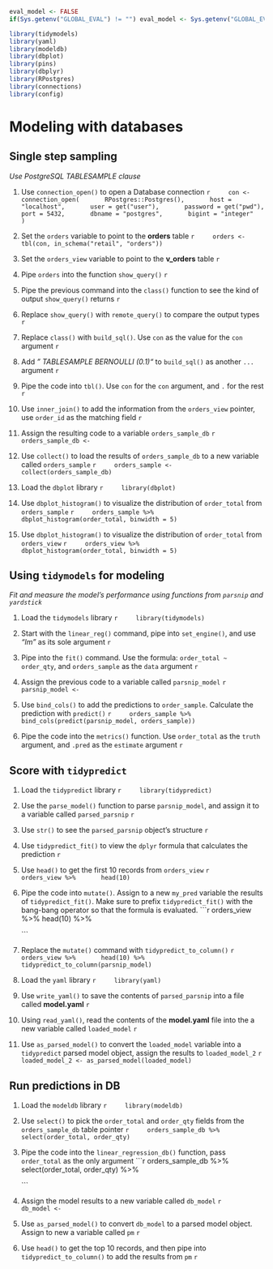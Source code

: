 ```r
eval_model <- FALSE
if(Sys.getenv("GLOBAL_EVAL") != "") eval_model <- Sys.getenv("GLOBAL_EVAL")
```

```r
library(tidymodels)
library(yaml)
library(modeldb)
library(dbplot)
library(pins)
library(dbplyr)
library(RPostgres)
library(connections)
library(config)
```

# Modeling with databases

## Single step sampling
*Use PostgreSQL TABLESAMPLE clause*

1. Use `connection_open()` to open a Database connection
    ```r
    con <- connection_open(
      RPostgres::Postgres(),
      host =  "localhost",
      user = get("user"),
      password = get("pwd"),
      port = 5432,
      dbname = "postgres",
      bigint = "integer"
    )
    ```

2. Set the `orders` variable to point to the **orders** table
    ```r
    orders <- tbl(con, in_schema("retail", "orders"))
    ```

3. Set the `orders_view` variable to point to the **v_orders** table
    ```r
    
    ```

4. Pipe `orders` into the function `show_query()`
    ```r
    
    ```

5. Pipe the previous command into the `class()` function to see the kind of output `show_query()` returns
    ```r
    
    ```

6. Replace `show_query()` with `remote_query()` to compare the output types
    ```r

    ```

7. Replace `class()` with `build_sql()`.  Use `con` as the value for the `con` argument
    ```r

    ```

8. Add *" TABLESAMPLE BERNOULLI (0.1)"* to `build_sql()` as another `...` argument
    ```r

    ```

9. Pipe the code into `tbl()`.  Use `con` for the `con` argument, and `.` for the rest
    ```r

    ```

10. Use `inner_join()` to add the information from the `orders_view` pointer, use `order_id` as the matching field
    ```r

    ```

11. Assign the resulting code to a variable `orders_sample_db`
    ```r
    orders_sample_db <- 
    ```

12. Use `collect()` to load the results of `orders_sample_db` to a new variable called `orders_sample`
    ```r
    orders_sample <- collect(orders_sample_db)
    ```

13. Load the `dbplot` library
    ```r
    library(dbplot)
    ```

14. Use `dbplot_histogram()` to visualize the distribution of `order_total` from `orders_sample` 
    ```r
    orders_sample %>% 
      dbplot_histogram(order_total, binwidth = 5)
    ```

15. Use `dbplot_histogram()` to visualize the distribution of `order_total` from `orders_view`
    ```r
    orders_view %>% 
      dbplot_histogram(order_total, binwidth = 5)
    ```

## Using `tidymodels` for modeling
*Fit and measure the model's performance using functions from `parsnip` and `yardstick`*

1. Load the `tidymodels` library
    ```r
    library(tidymodels)
    ```

2. Start with the `linear_reg()` command, pipe into `set_engine()`, and use *"lm"* as its sole argument
    ```r

    ```

3. Pipe into the `fit()` command. Use the formula: `order_total ~ order_qty`, and `orders_sample` as the `data` argument
    ```r
    ```

4. Assign the previous code to a variable called `parsnip_model`
    ```r
    parsnip_model <- 
    ```

5. Use `bind_cols()` to add the predictions to `order_sample`.  Calculate the prediction with `predict()`
    ```r
    orders_sample %>% 
      bind_cols(predict(parsnip_model, orders_sample))
    ```

6. Pipe the code into the `metrics()` function.  Use `order_total` as the `truth` argument, and `.pred` as the `estimate` argument
    ```r
    
    ```

## Score with `tidypredict`

1. Load the `tidypredict` library
    ```r
    library(tidypredict)
    ```


2. Use the `parse_model()` function to parse `parsnip_model`, and assign it to a variable called `parsed_parsnip`
    ```r
    
    ```

3. Use `str()` to see the `parsed_parsnip` object's structure
    ```r
    
    ```

4. Use `tidypredict_fit()` to view the `dplyr` formula that calculates the prediction 
    ```r
    
    ```

5. Use `head()` to get the first 10 records from `orders_view`
    ```r
    orders_view %>%
      head(10)
    ```

6. Pipe the code into `mutate()`.  Assign to a new `my_pred` variable the results of `tidypredict_fit()`.  Make sure to prefix `tidypredict_fit()` with the bang-bang operator so that the formula is evaluated. 
    ```r
    orders_view %>%
      head(10) %>%
      
    ```

7. Replace the `mutate()` command with `tidypredict_to_column()`
    ```r
    orders_view %>%
      head(10) %>%
      tidypredict_to_column(parsnip_model)
    ```

8. Load the `yaml` library
    ```r
    library(yaml)
    ```

9. Use `write_yaml()` to save the contents of `parsed_parsnip` into a file called **model.yaml**
    ```r
    
    ```
    
10. Using `read_yaml()`, read the contents of the **model.yaml** file into the a new variable called `loaded_model`
    ```r
    
    ```

11. Use `as_parsed_model()` to convert the `loaded_model` variable into a `tidypredict` parsed model object, assign the results to `loaded_model_2`
    ```r
    loaded_model_2 <- as_parsed_model(loaded_model)
    ```

## Run predictions in DB

1. Load the `modeldb` library
    ```r
    library(modeldb)
    ```

2. Use `select()` to pick the `order_total` and `order_qty` fields from the `orders_sample_db` table pointer
    ```r
    orders_sample_db %>%
      select(order_total, order_qty) 
    ```

3. Pipe the code into the `linear_regression_db()` function, pass `order_total` as the only argument
    ```r
    orders_sample_db %>%
      select(order_total, order_qty) %>% 
      
    ```

4. Assign the model results to a new variable called `db_model`
    ```r
    db_model <- 
    ```

5. Use `as_parsed_model()` to convert `db_model` to a parsed model object. Assign to new a variable called `pm`
    ```r
    
    ```

6. Use `head()` to get the top 10 records, and then pipe into `tidypredict_to_column()` to add the results from `pm`
    ```r
    
    ```
